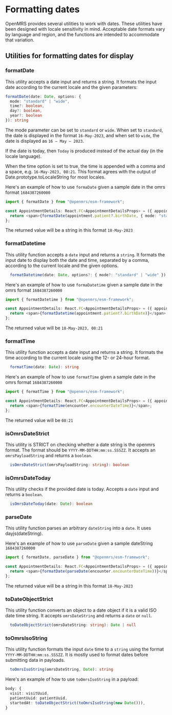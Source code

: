 # Formatting dates

OpenMRS provides several utilities to work with dates. These utilities have been designed with locale sensitivity in mind. Acceptable date formats vary by language and region, and the functions are intended to accommodate that variation.

## Utilities for formatting dates for display

### formatDate

This utility accepts a date input and returns a string. It formats the input date according to the current locale and the given parameters:

```ts
formatDate(date: Date, options: {
  mode: "standard" | "wide",
  time?: boolean,
  day?: boolean,
  year?: boolean
}): string

```

The mode parameter can be set to `standard` or `wide`.
When set to `standard`, the date is displayed in the format `16-May-2023`, and when set to `wide`, the date is displayed as `16 — May — 2023`.

If the date is today, then `Today` is produced instead of the actual day (in the locale language).

When the time option is set to true, the time is appended with a comma and a space, e.g. `16-May-2023, 08:21`. This format agrees with the output of Date.prototype.toLocaleString for most locales.

Here's an example of how to use `formaDate` given a sample date in the omrs format `1684387260000`

```ts
import { formatDate } from "@openmrs/esm-framework";

const AppointmentDetails: React.FC<AppointmentDetailsProps> = ({ appointment }) => {
  return <span>{formatDate(appointment.patient?.birthDate, { mode: "standard" })}</span>;
};
```

The returned value will be a string in this format `18-May-2023`

### formatDatetime

This utility function accepts a `date` input and returns a `string`.
It formats the input date to display both the date and time, separated by a comma, according to the current locale and the given options.

```ts
  formatDatetime(date: Date, options?: { mode?: "standard" | "wide" }): string
```

Here's an example of how to use `formaDatetime` given a sample date in the omrs format `1684387260000`

```ts
import { formatDatetime } from "@openmrs/esm-framework";

const AppointmentDetails: React.FC<AppointmentDetailsProps> = ({ appointment }) => {
  return <span>{formatDatetime(appointment.patient?.birthDate)}</span>;
};
```

The returned value will be `18-May-2023, 08:21`

### formatTime

This utility function accepts a date input and returns a string. It formats the time according to the current locale using the 12- or 24-hour format.

```ts
  formatTime(date: Date): string
```

Here's an example of how to use `formatTime` given a sample date in the omrs format `1684387260000`

```ts
import { formatTime } from "@openmrs/esm-framework";

const AppointmentDetails: React.FC<AppointmentDetailsProps> = ({ appointment }) => {
  return <span>{formatTime(encounter.encounterDateTime)}</span>;
};
```

The returned value will be `08:21`

### isOmrsDateStrict

This utility is STRICT on checking whether a date string is the openmrs format. The format should be `YYYY-MM-DDTHH:mm:ss.SSSZZ`.
It accepts an `omrsPayloadString` and returns a `boolean`.

```ts
  isOmrsDateStrict(omrsPayloadString: string): boolean
```

### isOmrsDateToday

This utility checks if the provided date is today. Accepts a `date` input and returns a `boolean`.

```ts
  isOmrsDateToday(date: Date): boolean
```

### parseDate

This utility function parses an arbitrary `dateString` into a `date`. It uses dayjs(dateString).

Here's an example of how to use `parseDate` given a sample dateString `1684387260000`

```ts
import { formatDate, parseDate } from "@openmrs/esm-framework";

const AppointmentDetails: React.FC<AppointmentDetailsProps> = ({ appointment }) => {
  return <span>{formatDate(parseDate(encounter.encounterDateTime))}</span>;
};
```

The returned value will be a string in this format `18-May-2023`

### toDateObjectStrict

This utility function converts an object to a date object if it is a valid ISO date time string. It accepts `omrsDateString` and returns a `date` or `null`.

```ts
  toDateObjectStrict(omrsDateString: string): Date | null
```

### toOmrsIsoString

This utility function formats the input `date` time to a `string` using the format `YYYY-MM-DDTHH:mm:ss.SSSZZ`. It is mostly used to format dates before submitting data in payloads.

```ts
  toOmrsIsoString(omrsDateString, Date): string
```

Here's an example of how to use `toOmrsIsoString` in a payload:

```ts
body: {
  visit: visitUuid,
  patientUuid: patientUuid,
  startedAt: toDateObjectStrict(toOmrsIsoString(new Date())),
}
```
